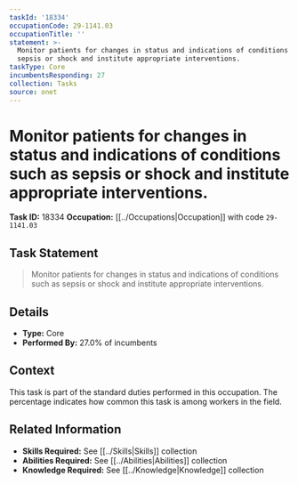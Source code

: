 ```yaml
---
taskId: '18334'
occupationCode: 29-1141.03
occupationTitle: ''
statement: >-
  Monitor patients for changes in status and indications of conditions such as
  sepsis or shock and institute appropriate interventions.
taskType: Core
incumbentsResponding: 27
collection: Tasks
source: onet
---
```

# Monitor patients for changes in status and indications of conditions such as sepsis or shock and institute appropriate interventions.

**Task ID:** 18334
**Occupation:** [[../Occupations|Occupation]] with code `29-1141.03`

## Task Statement

> Monitor patients for changes in status and indications of conditions such as sepsis or shock and institute appropriate interventions.

## Details

- **Type:** Core
- **Performed By:** 27.0% of incumbents

## Context

This task is part of the standard duties performed in this occupation. The percentage indicates how common this task is among workers in the field.

## Related Information

- **Skills Required:** See [[../Skills|Skills]] collection
- **Abilities Required:** See [[../Abilities|Abilities]] collection
- **Knowledge Required:** See [[../Knowledge|Knowledge]] collection
